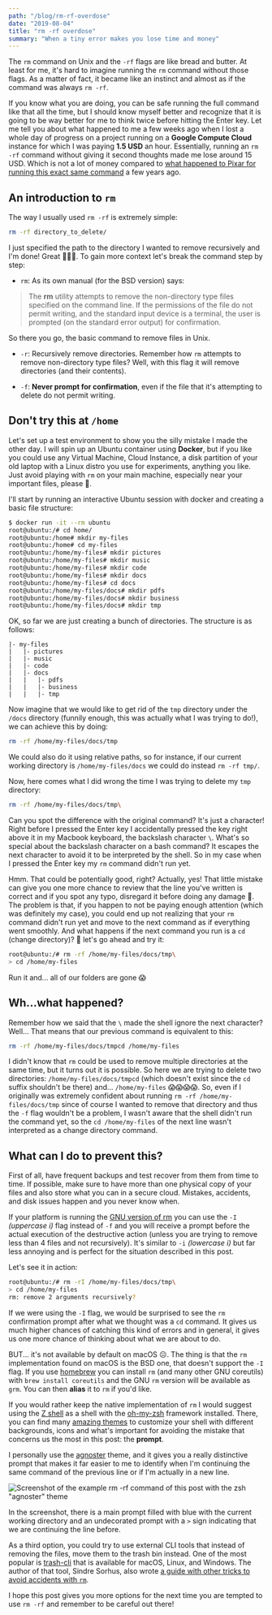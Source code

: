```yaml
---
path: "/blog/rm-rf-overdose"
date: "2019-08-04"
title: "rm -rf overdose"
summary: "When a tiny error makes you lose time and money"
---
```



<PostHeading
  title="rm -rf overdose"
  summary="When a tiny error makes you lose time and money"
  class="not-prose mb-16"
/>

The `rm` command on Unix and the `-rf` flags are like bread and butter. At least for me, it's hard to imagine running the `rm` command without those flags. As a matter of fact, it became like an instinct and almost as if the command was always `rm -rf`.

If you know what you are doing, you can be safe running the full command like that all the time, but I should know myself better and recognize that it is going to be way better for me to think twice before hitting the Enter key. Let me tell you about what happened to me a few weeks ago when I lost a whole day of progress on a project running on a **Google Compute Cloud** instance for which I was paying **1.5 USD** an hour. Essentially, running an `rm -rf` command without giving it second thoughts made me lose around 15 USD. Which is not a lot of money compared to [what happened to Pixar for running this exact same command](https://www.theverge.com/2012/5/14/3019871/watch-this-toy-story-2-bad-backup) a few years ago.

## An introduction to `rm`

The way I usually used `rm -rf` is extremely simple:

```bash
rm -rf directory_to_delete/
```

I just specified the path to the directory I wanted to remove recursively and I'm done! Great 💯💯💯. To gain more context let's break the command step by step:

- `rm`: As its own manual (for the BSD version) says:

> The **rm** utility attempts to remove the non-directory type files specified on the command line. If the permissions of the file do not permit writing, and the standard input device is a terminal, the user is prompted (on the standard error output) for confirmation.

So there you go, the basic command to remove files in Unix.

- `-r`: Recursively remove directories. Remember how `rm` attempts to remove non-directory type files? Well, with this flag it will remove directories (and their contents).

- `-f`: **Never prompt for confirmation**, even if the file that it's attempting to delete do not permit writing.

## Don't try this at `/home`

Let's set up a test environment to show you the silly mistake I made the other day. I will spin up an Ubuntu container using **Docker**, but if you like you could use any Virtual Machine, Cloud Instance, a disk partition of your old laptop with a Linux distro you use for experiments, anything you like. Just avoid playing with `rm` on your main machine, especially near your important files, please 🙏.

I'll start by running an interactive Ubuntu session with docker and creating a basic file structure:

```bash
$ docker run -it --rm ubuntu
root@ubuntu:/# cd home/
root@ubuntu:/home# mkdir my-files
root@ubuntu:/home# cd my-files
root@ubuntu:/home/my-files# mkdir pictures
root@ubuntu:/home/my-files# mkdir music
root@ubuntu:/home/my-files# mkdir code
root@ubuntu:/home/my-files# mkdir docs
root@ubuntu:/home/my-files# cd docs
root@ubuntu:/home/my-files/docs# mkdir pdfs
root@ubuntu:/home/my-files/docs# mkdir business
root@ubuntu:/home/my-files/docs# mkdir tmp
```

OK, so far we are just creating a bunch of directories. The structure is as follows:

```
|- my-files
|   |- pictures
|   |- music
|   |- code
|   |- docs
|   |   |- pdfs
|   |   |- business
|   |   |- tmp
```

Now imagine that we would like to get rid of the `tmp` directory under the `/docs` directory (funnily enough, this was actually what I was trying to do!), we can achieve this by doing:

```bash
rm -rf /home/my-files/docs/tmp
```

We could also do it using relative paths, so for instance, if our current working directory is `/home/my-files/docs` we could do instead `rm -rf tmp/`.

Now, here comes what I did wrong the time I was trying to delete my `tmp` directory:

```bash
rm -rf /home/my-files/docs/tmp\
```

Can you spot the difference with the original command? It's just a character! Right before I pressed the Enter key I accidentally pressed the key right above it in my Macbook keyboard, the backslash character `\`. What's so special about the backslash character on a bash command? It escapes the next character to avoid it to be interpreted by the shell. So in my case when I pressed the Enter key my `rm` command didn't run yet.

Hmm. That could be potentially good, right? Actually, yes! That little mistake can give you one more chance to review that the line you've written is correct and if you spot any typo, disregard it before doing any damage 🙂. The problem is that, if you happen to not be paying enough attention (which was definitely my case), you could end up not realizing that your `rm` command didn't run yet and move to the next command as if everything went smoothly. And what happens if the next command you run is a `cd` (change directory)? 🤔 let's go ahead and try it:

```bash
root@ubuntu:/# rm -rf /home/my-files/docs/tmp\
> cd /home/my-files
```

Run it and... all of our folders are gone 😱

## Wh...what happened?

Remember how we said that the `\` made the shell ignore the next character? Well... That means that our previous command is equivalent to this:

```bash
rm -rf /home/my-files/docs/tmpcd /home/my-files
```

I didn't know that `rm` could be used to remove multiple directories at the same time, but it turns out it is possible. So here we are trying to delete two directories: `/home/my-files/docs/tmpcd` (which doesn't exist since the `cd` suffix shouldn't be there) and... `/home/my-files` 😱😱😱😱. So, even if I originally was extremely confident about running `rm -rf /home/my-files/docs/tmp` since of course I wanted to remove that directory and thus the `-f` flag wouldn't be a problem, I wasn't aware that the shell didn't run the command yet, so the `cd /home/my-files` of the next line wasn't interpreted as a change directory command.

## What can I do to prevent this?

First of all, have frequent backups and test recover from them from time to time. If possible, make sure to have more than one physical copy of your files and also store what you can in a secure cloud. Mistakes, accidents, and disk issues happen and you never know when.

If your platform is running the [GNU version of rm](http://man7.org/linux/man-pages/man1/rm.1.html) you can use the `-I` _(uppercase i)_ flag instead of `-f` and you will receive a prompt before the actual execution of the destructive action (unless you are trying to remove less than 4 files and not recursively). It's similar to `-i` _(lowercase i)_ but far less annoying and is perfect for the situation described in this post.

Let's see it in action:

```bash
root@ubuntu:/# rm -rI /home/my-files/docs/tmp\
> cd /home/my-files
rm: remove 2 arguments recursively?
```

If we were using the `-I` flag, we would be surprised to see the `rm` confirmation prompt after what we thought was a `cd` command. It gives us much higher chances of catching this kind of errors and in general, it gives us one more chance of thinking about what we are about to do.

BUT... it's not available by default on macOS ☹️. The thing is that the `rm` implementation found on macOS is the BSD one, that doesn't support the `-I` flag. If you use [homebrew](https://formulae.brew.sh/formula/coreutils) you can install `rm` (and many other GNU coreutils) with `brew install coreutils` and the GNU `rm` version will be available as `grm`. You can then **alias** it to `rm` if you'd like.

If you would rather keep the native implementation of `rm` I would suggest using the [Z shell](https://en.wikipedia.org/wiki/Z_shell) as a shell with the [oh-my-zsh](https://github.com/robbyrussell/oh-my-zsh) framework installed. There, you can find many [amazing themes](https://github.com/robbyrussell/oh-my-zsh/wiki/Themes) to customize your shell with different backgrounds, icons and what's important for avoiding the mistake that concerns us the most in this post: the **prompt**.

I personally use the [agnoster](https://github.com/agnoster/agnoster-zsh-theme) theme, and it gives you a really distinctive prompt that makes it far easier to me to identify when I'm continuing the same command of the previous line or if I'm actually in a new line.

![Screenshot of the example rm -rf command of this post with the zsh "agnoster" theme](/rm-agnoster.png)

In the screenshot, there is a main prompt filled with blue with the current working directory and an undecorated prompt with a `>` sign indicating that we are continuing the line before.

As a third option, you could try to use external CLI tools that instead of removing the files, move them to the trash bin instead. One of the most popular is [trash-cli](https://github.com/sindresorhus/trash-cli) that is available for macOS, Linux, and Windows. The author of that tool, Sindre Sorhus, also wrote [a guide with other tricks to avoid accidents with `rm`](https://github.com/sindresorhus/guides/blob/master/how-not-to-rm-yourself.md#how-not-to-rm-yourself).

I hope this post gives you more options for the next time you are tempted to use `rm -rf` and remember to be careful out there!
